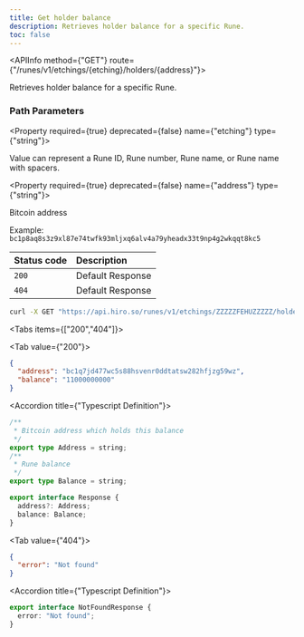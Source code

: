 ```yaml
---
title: Get holder balance
description: Retrieves holder balance for a specific Rune.
toc: false
---
```



<Root>

<API>

<APIInfo method={"GET"} route={"/runes/v1/etchings/{etching}/holders/{address}"}>

Retrieves holder balance for a specific Rune.

### Path Parameters

<Property required={true} deprecated={false} name={"etching"} type={"string"}>

Value can represent a Rune ID, Rune number, Rune name, or Rune name with spacers.

</Property>

<Property required={true} deprecated={false} name={"address"} type={"string"}>

Bitcoin address

<span>Example:  `bc1p8aq8s3z9xl87e74twfk93mljxq6alv4a79yheadx33t9np4g2wkqqt8kc5`</span>

</Property>

| Status code | Description |
| :----------- | :----------- |
| `200` | Default Response |
| `404` | Default Response |

</APIInfo>

<APIExample>

```bash title="curl"
curl -X GET "https://api.hiro.so/runes/v1/etchings/ZZZZZFEHUZZZZZ/holders/bc1q7jd477wc5s88hsvenr0ddtatsw282hfjzg59wz"
```

<Tabs items={["200","404"]}>

<Tab value={"200"}>



```json title="Example Response"
{
  "address": "bc1q7jd477wc5s88hsvenr0ddtatsw282hfjzg59wz",
  "balance": "11000000000"
}
```

<Accordions>

<Accordion title={"Typescript Definition"}>

```ts
/**
 * Bitcoin address which holds this balance
 */
export type Address = string;
/**
 * Rune balance
 */
export type Balance = string;

export interface Response {
  address?: Address;
  balance: Balance;
}

```

</Accordion>

</Accordions>

</Tab>

<Tab value={"404"}>



```json title="Example Response"
{
  "error": "Not found"
}
```

<Accordions>

<Accordion title={"Typescript Definition"}>

```ts
export interface NotFoundResponse {
  error: "Not found";
}

```

</Accordion>

</Accordions>

</Tab>

</Tabs>

</APIExample>

</API>

</Root>
